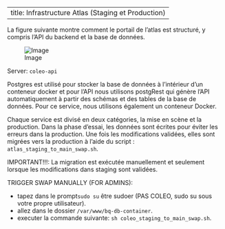  
---
title:  Infrastructure Atlas (Staging et Production)
---

 
 La figure suivante montre comment le portail de l'atlas est structuré, y compris l'API du backend  et la base de données.

 ![Image](images/infra.png)

 Server: `coleo-api`

 Postgres est utilisé pour stocker la base de données à l'intérieur d'un conteneur docker et pour l'API nous utilisons postgRest qui génère l'API automatiquement à partir des schémas et des tables de la base de données. Pour ce service, nous utilisons également un conteneur Docker.

 Chaque service est divisé en deux catégories, la mise en scène et la production. Dans la phase d'essai, les données sont écrites pour éviter les erreurs dans la production. Une fois les modifications validées, elles sont migrées vers la production à l'aide du script : `atlas_staging_to_main_swap.sh`. 
 
 IMPORTANT!!!: La migration est exécutée manuellement et seulement lorsque les modifications dans staging sont validées. 



 TRIGGER SWAP MANUALLY (FOR ADMINS):

- tapez dans le prompt`sudo su` être sudoer (PAS COLEO, sudo su sous votre propre utilisateur).
- allez dans le dossier `/var/www/bq-db-container`.
- executer la commande suivante: `sh coleo_staging_to_main_swap.sh`.


 